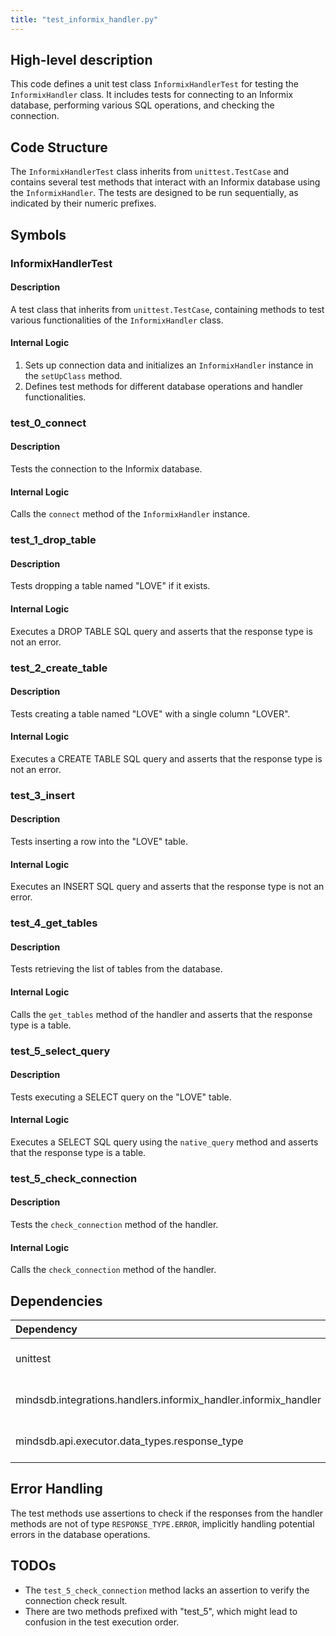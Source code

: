 ```yaml
---
title: "test_informix_handler.py"
---
```


## High-level description
This code defines a unit test class `InformixHandlerTest` for testing the `InformixHandler` class. It includes tests for connecting to an Informix database, performing various SQL operations, and checking the connection.

## Code Structure
The `InformixHandlerTest` class inherits from `unittest.TestCase` and contains several test methods that interact with an Informix database using the `InformixHandler`. The tests are designed to be run sequentially, as indicated by their numeric prefixes.

## Symbols

### InformixHandlerTest
#### Description
A test class that inherits from `unittest.TestCase`, containing methods to test various functionalities of the `InformixHandler` class.

#### Internal Logic
1. Sets up connection data and initializes an `InformixHandler` instance in the `setUpClass` method.
2. Defines test methods for different database operations and handler functionalities.

### test_0_connect
#### Description
Tests the connection to the Informix database.

#### Internal Logic
Calls the `connect` method of the `InformixHandler` instance.

### test_1_drop_table
#### Description
Tests dropping a table named "LOVE" if it exists.

#### Internal Logic
Executes a DROP TABLE SQL query and asserts that the response type is not an error.

### test_2_create_table
#### Description
Tests creating a table named "LOVE" with a single column "LOVER".

#### Internal Logic
Executes a CREATE TABLE SQL query and asserts that the response type is not an error.

### test_3_insert
#### Description
Tests inserting a row into the "LOVE" table.

#### Internal Logic
Executes an INSERT SQL query and asserts that the response type is not an error.

### test_4_get_tables
#### Description
Tests retrieving the list of tables from the database.

#### Internal Logic
Calls the `get_tables` method of the handler and asserts that the response type is a table.

### test_5_select_query
#### Description
Tests executing a SELECT query on the "LOVE" table.

#### Internal Logic
Executes a SELECT SQL query using the `native_query` method and asserts that the response type is a table.

### test_5_check_connection
#### Description
Tests the `check_connection` method of the handler.

#### Internal Logic
Calls the `check_connection` method of the handler.

## Dependencies
| Dependency | Purpose |
|:-----------|:--------|
| unittest | Provides the testing framework |
| mindsdb.integrations.handlers.informix_handler.informix_handler | Imports the InformixHandler class |
| mindsdb.api.executor.data_types.response_type | Imports the RESPONSE_TYPE enum |

## Error Handling
The test methods use assertions to check if the responses from the handler methods are not of type `RESPONSE_TYPE.ERROR`, implicitly handling potential errors in the database operations.

## TODOs
- The `test_5_check_connection` method lacks an assertion to verify the connection check result.
- There are two methods prefixed with "test_5", which might lead to confusion in the test execution order.